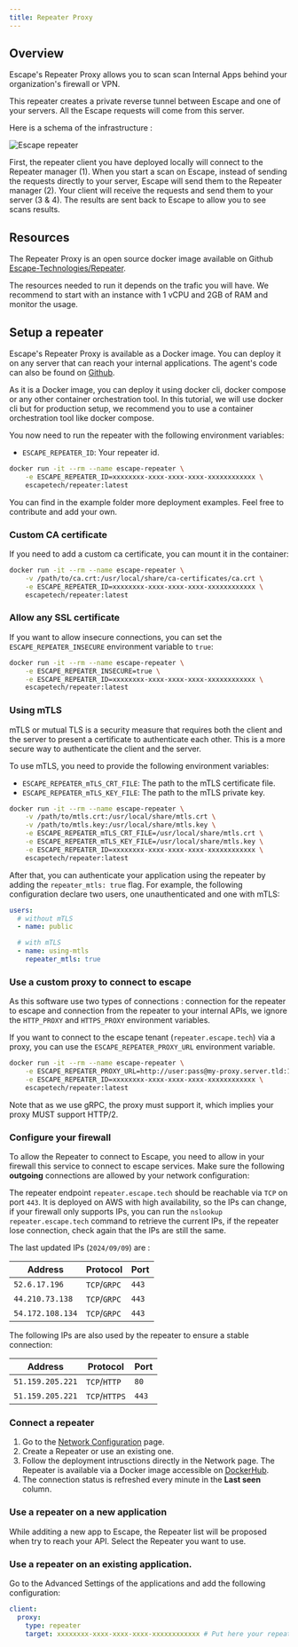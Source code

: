 ```yaml
---
title: Repeater Proxy
---
```


## Overview

Escape's Repeater Proxy allows you to scan scan Internal Apps behind your organization's firewall or VPN.

This repeater creates a private reverse tunnel between Escape and one of your servers. All the Escape requests will come from this server.

Here is a schema of the infrastructure :

![Escape repeater](./img/repeater.drawio.svg)

First, the repeater client you have deployed locally will connect to the Repeater manager (1).
When you start a scan on Escape, instead of sending the requests directly to your server, Escape will send them to the Repeater manager (2).
Your client will receive the requests and send them to your server (3 & 4).
The results are sent back to Escape to allow you to see scans results.

## Resources

The Repeater Proxy is an open source docker image available on Github [Escape-Technologies/Repeater](https://github.com/Escape-Technologies/Repeater/).

The resources needed to run it depends on the trafic you will have. We recommend to start with an instance with 1 vCPU and 2GB of RAM and monitor the usage.

## Setup a repeater

Escape's Repeater Proxy is available as a Docker image. You can deploy it on any server that can reach your internal applications. The agent's code can also be found on [Github](https://github.com/Escape-Technologies/repeater).

As it is a Docker image, you can deploy it using docker cli, docker compose or any other container orchestration tool. In this tutorial, we will use docker cli but for production setup, we recommend you to use a container orchestration tool like docker compose.

You now need to run the repeater with the following environment variables:

- `ESCAPE_REPEATER_ID`: Your repeater id.

```bash
docker run -it --rm --name escape-repeater \
    -e ESCAPE_REPEATER_ID=xxxxxxxx-xxxx-xxxx-xxxx-xxxxxxxxxxxx \
    escapetech/repeater:latest
```

You can find in the example folder more deployment examples.
Feel free to contribute and add your own.

### Custom CA certificate

If you need to add a custom ca certificate, you can mount it in the container:

```bash
docker run -it --rm --name escape-repeater \
    -v /path/to/ca.crt:/usr/local/share/ca-certificates/ca.crt \
    -e ESCAPE_REPEATER_ID=xxxxxxxx-xxxx-xxxx-xxxx-xxxxxxxxxxxx \
    escapetech/repeater:latest
```

### Allow any SSL certificate

If you want to allow insecure connections, you can set the `ESCAPE_REPEATER_INSECURE` environment variable to `true`:

```bash
docker run -it --rm --name escape-repeater \
    -e ESCAPE_REPEATER_INSECURE=true \
    -e ESCAPE_REPEATER_ID=xxxxxxxx-xxxx-xxxx-xxxx-xxxxxxxxxxxx \
    escapetech/repeater:latest
```

### Using mTLS

mTLS or mutual TLS is a security measure that requires both the client and the server to present a certificate to authenticate each other. This is a more secure way to authenticate the client and the server.

To use mTLS, you need to provide the following environment variables:

- `ESCAPE_REPEATER_mTLS_CRT_FILE`: The path to the mTLS certificate file.
- `ESCAPE_REPEATER_mTLS_KEY_FILE`: The path to the mTLS private key.

```bash
docker run -it --rm --name escape-repeater \
    -v /path/to/mtls.crt:/usr/local/share/mtls.crt \
    -v /path/to/mtls.key:/usr/local/share/mtls.key \
    -e ESCAPE_REPEATER_mTLS_CRT_FILE=/usr/local/share/mtls.crt \
    -e ESCAPE_REPEATER_mTLS_KEY_FILE=/usr/local/share/mtls.key \
    -e ESCAPE_REPEATER_ID=xxxxxxxx-xxxx-xxxx-xxxx-xxxxxxxxxxxx \
    escapetech/repeater:latest
```

After that, you can authenticate your application using the repeater by adding the `repeater_mtls: true` flag.
For example, the following configuration declare two users, one unauthenticated and one with mTLS:

```yaml
users:
  # without mTLS
  - name: public

  # with mTLS
  - name: using-mtls
    repeater_mtls: true
```

### Use a custom proxy to connect to escape

As this software use two types of connections : connection for the repeater to escape and connection from the repeater to your internal APIs, we ignore the `HTTP_PROXY` and `HTTPS_PROXY` environment variables.

If you want to connect to the escape tenant (`repeater.escape.tech`) via a proxy, you can use the `ESCAPE_REPEATER_PROXY_URL` environment variable.

```bash
docker run -it --rm --name escape-repeater \
    -e ESCAPE_REPEATER_PROXY_URL=http://user:pass@my-proxy.server.tld:1234 \
    -e ESCAPE_REPEATER_ID=xxxxxxxx-xxxx-xxxx-xxxx-xxxxxxxxxxxx \
    escapetech/repeater:latest
```

Note that as we use gRPC, the proxy must support it, which implies your proxy MUST support HTTP/2.

### Configure your firewall

To allow the Repeater to connect to Escape, you need to allow in your firewall this service to connect to escape services.
Make sure the following **outgoing** connections are allowed by your network configuration:

The repeater endpoint `repeater.escape.tech` should be reachable via `TCP` on port `443`.
It is deployed on AWS with high availability, so the IPs can change,
if your firewall only supports IPs, you can run the `nslookup repeater.escape.tech` command to retrieve the current IPs,
if the repeater lose connection, check again that the IPs are still the same.

The last updated IPs (`2024/09/09`) are :

| Address          | Protocol     | Port  |
| ---------------- | ------------ | ----- |
| `52.6.17.196`    | `TCP`/`GRPC` | `443` |
| `44.210.73.138`  | `TCP`/`GRPC` | `443` |
| `54.172.108.134` | `TCP`/`GRPC` | `443` |

The following IPs are also used by the repeater to ensure a stable connection:

| Address          | Protocol      | Port  |
| ---------------- | ------------- | ----- |
| `51.159.205.221` | `TCP`/`HTTP`  | `80`  |
| `51.159.205.221` | `TCP`/`HTTPS` | `443` |

### Connect a repeater

1. Go to the [Network Configuration](https://app.staging.escape.tech/organization/network/) page.
2. Create a Repeater or use an existing one.
3. Follow the deployment intrusctions directly in the Network page. The Repeater is available via a Docker image accessible on [DockerHub](https://hub.docker.com/r/escapetech/repeater).
4. The connection status is refreshed every minute in the **Last seen** column.

### Use a repeater on a new application

While additing a new app to Escape, the Repeater list will be proposed when try to reach your API.
Select the Repeater you want to use.

### Use a repeater on an existing application.

Go to the Advanced Settings of the applications and add the following configuration:

```yaml
client:
  proxy:
    type: repeater
    target: xxxxxxxx-xxxx-xxxx-xxxx-xxxxxxxxxxxx # Put here your repeater id
```
